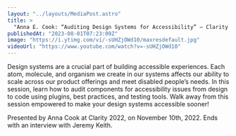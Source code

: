 ```yaml
---
layout: "../layouts/MediaPost.astro"
title: >
  "Anna E. Cook: “Auditing Design Systems for Accessibility” — Clarity 2022"
publishedAt: "2023-08-01T07:23:09Z"
image: "https://i.ytimg.com/vi/-sUHZjOWd10/maxresdefault.jpg"
videoUrl: "https://www.youtube.com/watch?v=-sUHZjOWd10"
---
```


Design systems are a crucial part of building accessible experiences. Each atom, molecule, and organism we create in our systems affects our ability to scale across our product offerings and meet disabled people’s needs. In this session, learn how to audit components for accessibility issues from design to code using plugins, best practices, and testing tools. Walk away from this session empowered to make your design systems accessible sooner!

Presented by Anna Cook at Clarity 2022, on November 10th, 2022. Ends with an interview with Jeremy Keith.
